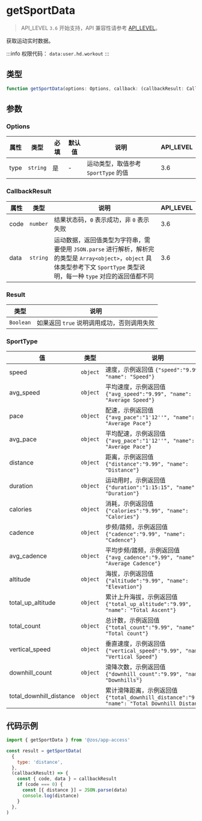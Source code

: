 # getSportData

> API_LEVEL `3.6` 开始支持，API 兼容性请参考 [API_LEVEL](../../../../guides/framework/device/compatibility.md)。

获取运动实时数据。

:::info
权限代码： `data:user.hd.workout`
:::

## 类型

```ts
function getSportData(options: Options, callback: (callbackResult: CallbackResult) => void): Result
```

## 参数

### Options

| 属性 | 类型                | 必填 | 默认值 | 说明                                | API_LEVEL |
| ---- | ------------------- | ---- | ------ | ----------------------------------- | --------- |
| type | <code>string</code> | 是   | -      | 运动类型，取值参考 `SportType` 的值 | 3.6       |

### CallbackResult

| 属性 | 类型                | 说明                                                                                                                                                                           | API_LEVEL |
| ---- | ------------------- | ------------------------------------------------------------------------------------------------------------------------------------------------------------------------------ | --------- |
| code | <code>number</code> | 结果状态码，`0` 表示成功，非 `0` 表示失败                                                                                                                                      | 3.6       |
| data | <code>string</code> | 运动数据，返回值类型为字符串，需要使用 `JSON.parse` 进行解析，解析完的类型是 `Array<object>`，`object` 具体类型参考下文 `SportType` 类型说明，每一种 `type` 对应的返回值都不同 | 3.6       |

### Result

| 类型                 | 说明                                       |
| -------------------- | ------------------------------------------ |
| <code>Boolean</code> | 如果返回 `true` 说明调用成功，否则调用失败 |

### SportType

| 值                      | 类型                | 说明                                                                                             | API_LEVEL |
| ----------------------- | ------------------- | ------------------------------------------------------------------------------------------------ | --------- |
| speed                   | <code>object</code> | 速度，示例返回值 `{"speed":"9.99", "name": "Speed"}`                                             | 3.6       |
| avg_speed               | <code>object</code> | 平均速度，示例返回值 `{"avg_speed":"9.99", "name": "Average Speed"}`                             | 3.6       |
| pace                    | <code>object</code> | 配速，示例返回值 `{"avg_pace":"1'12''", "name": "Average Pace"}`                                 | 3.6       |
| avg_pace                | <code>object</code> | 平均配速，示例返回值 `{"avg_pace":"1'12''", "name": "Average Pace"}`                             | 3.6       |
| distance                | <code>object</code> | 距离，示例返回值 `{"distance":"9.99", "name": "Distance"}`                                       | 3.6       |
| duration                | <code>object</code> | 运动用时，示例返回值 `{"duration":"1:15:15", "name": "Duration"}`                                | 3.6       |
| calories                | <code>object</code> | 消耗，示例返回值 `{"calories":"9.99", "name": "Calories"}`                                       | 3.6       |
| cadence                 | <code>object</code> | 步频/踏频，示例返回值 `{"cadence":"9.99", "name": "Cadence"}`                                    | 3.6       |
| avg_cadence             | <code>object</code> | 平均步频/踏频，示例返回值 `{"avg_cadence":"9.99", "name": "Average Cadence"}`                    | 3.6       |
| altitude                | <code>object</code> | 海拔，示例返回值 `{"altitude":"9.99", "name": "Elevation"}`                                      | 3.6       |
| total_up_altitude       | <code>object</code> | 累计上升海拔，示例返回值 `{"total_up_altitude":"9.99", "name": "Total Ascent"}`                  | 3.6       |
| total_count             | <code>object</code> | 总计数，示例返回值 `{"total_count":"9.99", "name": "Total count"}`                               | 3.6       |
| vertical_speed          | <code>object</code> | 垂直速度，示例返回值 `{"vertical_speed":"9.99", "name": "Vertical Speed"}`                       | 3.6       |
| downhill_count          | <code>object</code> | 滑降次数，示例返回值 `{"downhill_count":"9.99", "name": "Downhills"}`                            | 3.6       |
| total_downhill_distance | <code>object</code> | 累计滑降距离，示例返回值 `{"total_downhill_distance":"9.99", "name": "Total Downhill Distance"}` | 3.6       |

## 代码示例

```js
import { getSportData } from '@zos/app-access'

const result = getSportData(
  {
    type: 'distance',
  },
  (callbackResult) => {
    const { code, data } = callbackResult
    if (code === 0) {
      const [{ distance }] = JSON.parse(data)
      console.log(distance)
    }
  },
)
```

